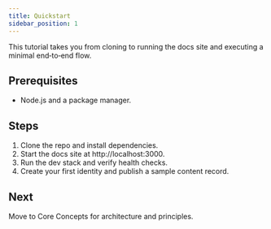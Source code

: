 ```yaml
---
title: Quickstart
sidebar_position: 1
---
```


This tutorial takes you from cloning to running the docs site and executing a minimal end‑to‑end flow.

## Prerequisites
- Node.js and a package manager.

## Steps
1. Clone the repo and install dependencies.
2. Start the docs site at http://localhost:3000.
3. Run the dev stack and verify health checks.
4. Create your first identity and publish a sample content record.

## Next
Move to Core Concepts for architecture and principles.
